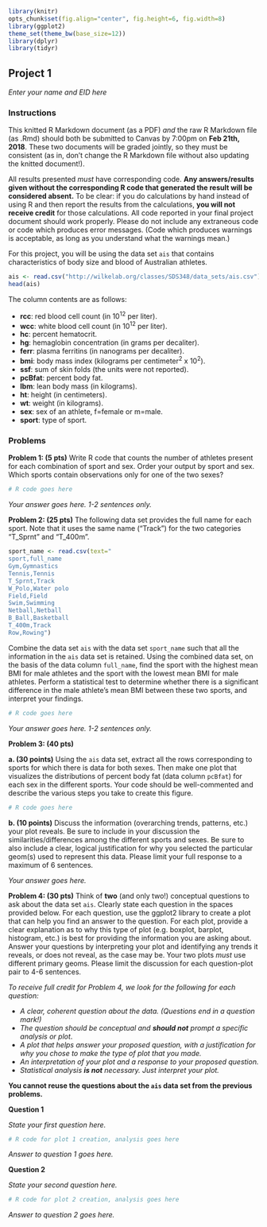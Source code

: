 ```r
library(knitr)
opts_chunk$set(fig.align="center", fig.height=6, fig.width=8)
library(ggplot2)
theme_set(theme_bw(base_size=12))
library(dplyr)
library(tidyr)
```

## Project 1
*Enter your name and EID here*

### Instructions

This knitted R Markdown document (as a PDF) *and* the raw R Markdown file (as .Rmd) should both be submitted to Canvas by 7:00pm on **Feb 21th, 2018**. These two documents will be graded jointly, so they must be consistent (as in, don't change the R Markdown file without also updating the knitted document!).

All results presented *must* have corresponding code. **Any answers/results given without the corresponding R code that generated the result will be considered absent.** To be clear: if you do calculations by hand instead of using R and then report the results from the calculations, **you will not receive credit** for those calculations. All code reported in your final project document should work properly. Please do not include any extraneous code or code which produces error messages. (Code which produces warnings is acceptable, as long as you understand what the warnings mean.)

For this project, you will be using the data set `ais` that contains characteristics of body size and blood of Australian athletes.
```r
ais <- read.csv("http://wilkelab.org/classes/SDS348/data_sets/ais.csv")
head(ais)
```

The column contents are as follows:

+ **rcc**: red blood cell count (in 10^12^ per liter).
+ **wcc**: white blood cell count (in 10^12^ per liter).
+ **hc**: percent hematocrit.
+ **hg**: hemaglobin concentration (in grams per decaliter).
+ **ferr**: plasma ferritins (in nanograms per decaliter).
+ **bmi**: body mass index (kilograms per centimeter^2^ x 10^2^).
+ **ssf**: sum of skin folds (the units were not reported).
+ **pcBfat**: percent body fat.
+ **lbm**: lean body mass (in kilograms).
+ **ht**: height (in centimeters).
+ **wt**: weight (in kilograms).
+ **sex**: sex of an athlete, f=female or m=male.
+ **sport**: type of sport. 

### Problems

**Problem 1: (5 pts)**
Write R code that counts the number of athletes present for each combination of sport and sex. Order your output by sport and sex. Which sports contain observations only for one of the two sexes?
```r
# R code goes here
```
*Your answer goes here. 1-2 sentences only.*

**Problem 2: (25 pts)** The following data set provides the full name for each sport. Note that it uses the same name ("Track") for the two categories "T_Sprnt" and "T_400m".

```r
sport_name <- read.csv(text="
sport,full_name
Gym,Gymnastics
Tennis,Tennis
T_Sprnt,Track
W_Polo,Water polo
Field,Field
Swim,Swimming
Netball,Netball
B_Ball,Basketball
T_400m,Track
Row,Rowing")
```

Combine the data set `ais` with the data set `sport_name` such that all the information in the `ais` data set is retained. Using the combined data set, on the basis of the data column `full_name`, find the sport with the highest mean BMI for male athletes and the sport with the lowest mean BMI for male athletes. Perform a statistical test to determine whether there is a significant difference in the male athlete's mean BMI between these two sports, and interpret your findings.

```r
# R code goes here
```

*Your answer goes here. 1-2 sentences only.*

**Problem 3: (40 pts)**

**a. (30 points)**
Using the `ais` data set, extract all the rows corresponding to sports for which there is data for both sexes. Then make one plot that visualizes the distributions of percent body fat (data column `pcBfat`) for each sex in the different sports. Your code should be well-commented and describe the various steps you take to create this figure.  

```r
# R code goes here
```

**b. (10 points)** Discuss the information (overarching trends, patterns, etc.) your plot reveals. Be sure to include in your discussion the similarities/differences among the different sports and sexes. Be sure to also include a clear, logical justification for why you selected the particular geom(s) used to represent this data. Please limit your full response to a maximum of 6 sentences.

*Your answer goes here.*
  
**Problem 4: (30 pts)**
Think of **two** (and only two!) conceptual questions to ask about the data set `ais`. Clearly state each question in the spaces provided below. For each question, use the ggplot2 library to create a plot that can help you find an answer to the question. For each plot, provide a clear explanation as to why this type of plot (e.g. boxplot, barplot, histogram, etc.) is best for providing the information you are asking about. Answer your questions by interpreting your plot and identifying any trends it reveals, or does not reveal, as the case may be. Your two plots *must* use different primary geoms. Please limit the discussion for each question-plot pair to 4-6 sentences.

*To receive full credit for Problem 4, we look for the following for each question:*

  - *A clear, coherent question about the data. (Questions end in a question mark!)*
  - *The question should be conceptual and **should not** prompt a specific analysis or plot*.
  - *A plot that helps answer your proposed question, with a justification for why you chose to make the type of plot that you made.*
  - *An interpretation of your plot and a response to your proposed question.*
  - *Statistical analysis **is not** necessary. Just interpret your plot.*

**You cannot reuse the questions about the `ais` data set from the previous problems.**


**Question 1**

*State your first question here.*

```r
# R code for plot 1 creation, analysis goes here
```

*Answer to question 1 goes here.*

**Question 2**

*State your second question here.*

```r
# R code for plot 2 creation, analysis goes here
```

*Answer to question 2 goes here.*
